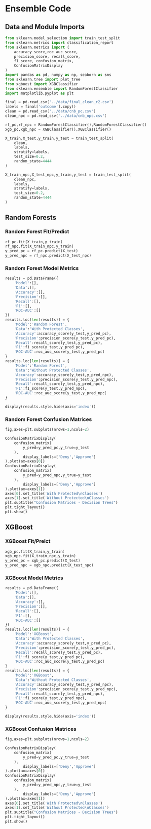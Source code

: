# Ensemble Code {#app-Ensemble .appendix}



## Data and Module Imports
```python
from sklearn.model_selection import train_test_split
from sklearn.metrics import classification_report
from sklearn.metrics import (
    accuracy_score,roc_auc_score,
    precision_score, recall_score, 
    f1_score, confusion_matrix,
    ConfusionMatrixDisplay
)
import pandas as pd, numpy as np, seaborn as sns
from sklearn.tree import plot_tree
from xgboost import XGBClassifier
from sklearn.ensemble import RandomForestClassifier
import matplotlib.pyplot as plt

final = pd.read_csv('../data/final_clean_r2.csv')
labels = final['outcome'].copy()
clean = pd.read_csv('../data/cnb_pc.csv')
clean_npc = pd.read_csv('../data/cnb_npc.csv')

rf_pc,rf_npc = RandomForestClassifier(),RandomForestClassifier()
xgb_pc,xgb_npc = XGBClassifier(),XGBClassifier()

X_train,X_test,y_train,y_test = train_test_split(
    clean,
    labels,
    stratify=labels,
    test_size=0.2,
    random_state=4444
)

X_train_npc,X_test_npc,y_train,y_test = train_test_split(
    clean_npc,
    labels,
    stratify=labels,
    test_size=0.2,
    random_state=4444
)
```

## Random Forests

### Random Forest Fit/Predict

```python
rf_pc.fit(X_train,y_train)
rf_npc.fit(X_train_npc,y_train)
y_pred_pc = rf_pc.predict(X_test)
y_pred_npc = rf_npc.predict(X_test_npc)
```

### Random Forest Model Metrics

```python
results = pd.DataFrame({
    'Model':[],
    'Data':[],
    'Accuracy':[],
    'Precision':[],
    'Recall':[],
    'F1':[],
    'ROC-AUC':[]
})
results.loc[len(results)] = {
    'Model':'Random Forest',
    'Data':'With Protected Classes',
    'Accuracy':accuracy_score(y_test,y_pred_pc),
    'Precision':precision_score(y_test,y_pred_pc),
    'Recall':recall_score(y_test,y_pred_pc),
    'F1':f1_score(y_test,y_pred_pc),
    'ROC-AUC':roc_auc_score(y_test,y_pred_pc)
}
results.loc[len(results)] = {
    'Model':'Random Forest',
    'Data':'Without Protected Classes',
    'Accuracy':accuracy_score(y_test,y_pred_npc),
    'Precision':precision_score(y_test,y_pred_npc),
    'Recall':recall_score(y_test,y_pred_npc),
    'F1':f1_score(y_test,y_pred_npc),
    'ROC-AUC':roc_auc_score(y_test,y_pred_npc)
}

display(results.style.hide(axis='index'))
```

### Random Forest Confusion Matrices

```python
fig,axes=plt.subplots(nrows=1,ncols=2)

ConfusionMatrixDisplay(
    confusion_matrix(
        y_pred=y_pred_pc,y_true=y_test
    ),
        display_labels=['Deny','Approve']
).plot(ax=axes[0])
ConfusionMatrixDisplay(
    confusion_matrix(
        y_pred=y_pred_npc,y_true=y_test
    ),
        display_labels=['Deny','Approve']
).plot(ax=axes[1])
axes[0].set_title('With Protected\nClasses')
axes[1].set_title('Without Protected\nClasses')
plt.suptitle("Confusion Matrices - Decision Trees")
plt.tight_layout()
plt.show()
```

## XGBoost

### XGBoost Fit/Preict
```python
xgb_pc.fit(X_train,y_train)
xgb_npc.fit(X_train_npc,y_train)
y_pred_pc = xgb_pc.predict(X_test)
y_pred_npc = xgb_npc.predict(X_test_npc)
```

### XGBoost Model Metrics

```python
results = pd.DataFrame({
    'Model':[],
    'Data':[],
    'Accuracy':[],
    'Precision':[],
    'Recall':[],
    'F1':[],
    'ROC-AUC':[]
})
results.loc[len(results)] = {
    'Model':'XGBoost',
    'Data':'With Protected Classes',
    'Accuracy':accuracy_score(y_test,y_pred_pc),
    'Precision':precision_score(y_test,y_pred_pc),
    'Recall':recall_score(y_test,y_pred_pc),
    'F1':f1_score(y_test,y_pred_pc),
    'ROC-AUC':roc_auc_score(y_test,y_pred_pc)
}
results.loc[len(results)] = {
    'Model':'XGBoost',
    'Data':'Without Protected Classes',
    'Accuracy':accuracy_score(y_test,y_pred_npc),
    'Precision':precision_score(y_test,y_pred_npc),
    'Recall':recall_score(y_test,y_pred_npc),
    'F1':f1_score(y_test,y_pred_npc),
    'ROC-AUC':roc_auc_score(y_test,y_pred_npc)
}

display(results.style.hide(axis='index'))
```

### XGBoost Confusion Matrices

```python
fig,axes=plt.subplots(nrows=1,ncols=2)

ConfusionMatrixDisplay(
    confusion_matrix(
        y_pred=y_pred_pc,y_true=y_test
    ),
        display_labels=['Deny','Approve']
).plot(ax=axes[0])
ConfusionMatrixDisplay(
    confusion_matrix(
        y_pred=y_pred_npc,y_true=y_test
    ),
        display_labels=['Deny','Approve']
).plot(ax=axes[1])
axes[0].set_title('With Protected\nClasses')
axes[1].set_title('Without Protected\nClasses')
plt.suptitle("Confusion Matrices - Decision Trees")
plt.tight_layout()
plt.show()
```